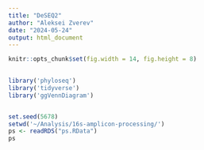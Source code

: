 ```yaml
---
title: "DeSEQ2"
author: "Aleksei Zverev"
date: "2024-05-24"
output: html_document
---
```


```r
knitr::opts_chunk$set(fig.width = 14, fig.height = 8)
 

library('phyloseq')
library('tidyverse')
library('ggVennDiagram')


set.seed(5678)
setwd('~/Analysis/16s-amplicon-processing/')
ps <- readRDS("ps.RData")
ps
```

```r

```

